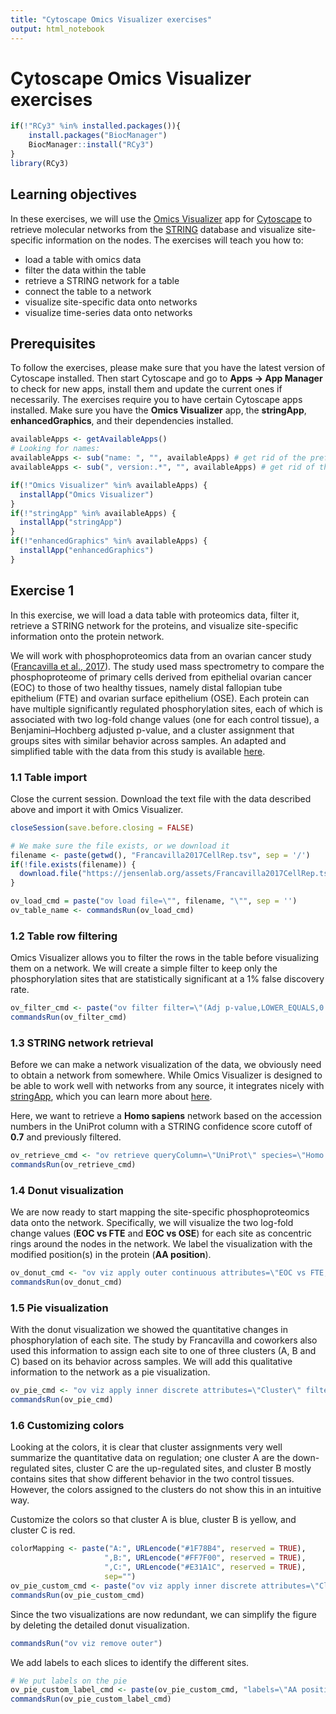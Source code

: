 ```yaml
---
title: "Cytoscape Omics Visualizer exercises"
output: html_notebook
---
```


# Cytoscape Omics Visualizer exercises

```r
if(!"RCy3" %in% installed.packages()){
    install.packages("BiocManager")
    BiocManager::install("RCy3")
}
library(RCy3)
```

## Learning objectives

In these exercises, we will use the [Omics Visualizer](http://apps.cytoscape.org/apps/omicsvisualizer) app for [Cytoscape](http://cytoscape.org/) to retrieve molecular networks from the [STRING](https://string-db.org/) database and visualize site-specific information on the nodes. The exercises will teach you how to:

- load a table with omics data
- filter the data within the table
- retrieve a STRING network for a table
- connect the table to a network
- visualize site-specific data onto networks
- visualize time-series data onto networks

## Prerequisites

To follow the exercises, please make sure that you have the latest version of Cytoscape installed. Then start Cytoscape and go to **Apps → App Manager** to check for new apps, install them and update the current ones if necessarily. The exercises require you to have certain Cytoscape apps installed. Make sure you have the **Omics Visualizer** app, the **stringApp**, **enhancedGraphics**, and their dependencies installed.

```r
availableApps <- getAvailableApps()
# Looking for names:
availableApps <- sub("name: ", "", availableApps) # get rid of the prefix
availableApps <- sub(", version:.*", "", availableApps) # get rid of the version

if(!"Omics Visualizer" %in% availableApps) {
  installApp("Omics Visualizer")
}
if(!"stringApp" %in% availableApps) {
  installApp("stringApp")
}
if(!"enhancedGraphics" %in% availableApps) {
  installApp("enhancedGraphics")
}
```


## Exercise 1

In this exercise, we will load a data table with proteomics data, filter it, retrieve a STRING network for the proteins, and visualize site-specific information onto the protein network.

We will work with phosphoproteomics data from an ovarian cancer study ([Francavilla et al., 2017](https://doi.org/10.1016/j.celrep.2017.03.015)). The study used mass spectrometry to compare the phosphoproteome of primary cells derived from epithelial ovarian cancer (EOC) to those of two healthy tissues, namely distal fallopian tube epithelium (FTE) and ovarian surface epithelium (OSE). Each protein can have multiple significantly regulated phosphorylation sites, each of which is associated with two log-fold change values (one for each control tissue), a Benjamini–Hochberg adjusted p-value, and a cluster assignment that groups sites with similar behavior across samples. An adapted and simplified table with the data from this study is available [here](https://jensenlab.org/assets/Francavilla2017CellRep.tsv).

### 1.1 Table import

Close the current session. Download the text file with the data described above and import it with Omics Visualizer.

```r
closeSession(save.before.closing = FALSE)

# We make sure the file exists, or we download it
filename <- paste(getwd(), "Francavilla2017CellRep.tsv", sep = '/')
if(!file.exists(filename)) {
  download.file("https://jensenlab.org/assets/Francavilla2017CellRep.tsv", filename)
}
```

```r
ov_load_cmd = paste("ov load file=\"", filename, "\"", sep = '')
ov_table_name <- commandsRun(ov_load_cmd)
```


### 1.2 Table row filtering

Omics Visualizer allows you to filter the rows in the table before visualizing them on a network. We will create a simple filter to keep only the phosphorylation sites that are statistically significant at a 1% false discovery rate.

```r
ov_filter_cmd <- paste("ov filter filter=\"(Adj p-value,LOWER_EQUALS,0.01)\" tableName=\"",ov_table_name,"\"", sep="")
commandsRun(ov_filter_cmd)
```

### 1.3 STRING network retrieval

Before we can make a network visualization of the data, we obviously need to obtain a network from somewhere. While Omics Visualizer is designed to be able to work well with networks from any source, it integrates nicely with [stringApp](http://apps.cytoscape.org/apps/stringapp), which you can learn more about [here](https://jensenlab.org/training/stringapp/).

Here, we want to retrieve a **Homo sapiens** network based on the accession numbers in the UniProt column with a STRING confidence score cutoff of **0.7** and previously filtered.

```r
ov_retrieve_cmd <- "ov retrieve queryColumn=\"UniProt\" species=\"Homo sapiens\" cutoff=0.7 filteredOnly=true"
commandsRun(ov_retrieve_cmd)
```

### 1.4 Donut visualization

We are now ready to start mapping the site-specific phosphoproteomics data onto the network. Specifically, we will visualize the two log-fold change values (**EOC vs FTE** and **EOC vs OSE**) for each site as concentric rings around the nodes in the network. We label the visualization with the modified position(s) in the protein (**AA position**).

```r
ov_donut_cmd <- "ov viz apply outer continuous attributes=\"EOC vs FTE,EOC vs OSE\" labels=\"AA position\" filteredOnly=true"
commandsRun(ov_donut_cmd)
```

### 1.5 Pie visualization

With the donut visualization we showed the quantitative changes in phosphorylation of each site. The study by Francavilla and coworkers also used this information to assign each site to one of three clusters (A, B and C) based on its behavior across samples. We will add this qualitative information to the network as a pie visualization.

```r
ov_pie_cmd <- "ov viz apply inner discrete attributes=\"Cluster\" filteredOnly=true"
commandsRun(ov_pie_cmd)
```

### 1.6 Customizing colors

Looking at the colors, it is clear that cluster assignments very well summarize the quantitative data on regulation; one cluster A are the down-regulated sites, cluster C are the up-regulated sites, and cluster B mostly contains sites that show different behavior in the two control tissues. However, the colors assigned to the clusters do not show this in an intuitive way.

Customize the colors so that cluster A is blue, cluster B is yellow, and cluster C is red.

```r
colorMapping <- paste("A:", URLencode("#1F78B4", reserved = TRUE),
                     ",B:", URLencode("#FF7F00", reserved = TRUE),
                     ",C:", URLencode("#E31A1C", reserved = TRUE),
                     sep="")
ov_pie_custom_cmd <- paste("ov viz apply inner discrete attributes=\"Cluster\" filteredOnly=true colorMapping=\"",colorMapping,"\"", sep="")
commandsRun(ov_pie_custom_cmd)
```

Since the two visualizations are now redundant, we can simplify the figure by deleting the detailed donut visualization.

```r
commandsRun("ov viz remove outer")
```

We add labels to each slices to identify the different sites.

```r
# We put labels on the pie
ov_pie_custom_label_cmd <- paste(ov_pie_custom_cmd, "labels=\"AA position\"")
commandsRun(ov_pie_custom_label_cmd)
```

